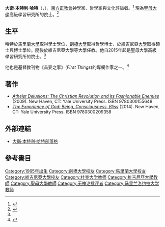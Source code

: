 '''大衛·本特利·哈特'''（{{lang-en|David Bentley Hart}}，{{bd|1965年||||catIdx=Hart, David Bentley}}），[[東方正教會|東方正教會]]神學家、哲學家與文化評論者。<ref>{{Cite web|url=http://davidbhart.blogspot.com/|title=The David B. Hart Appreciation Blog|accessdate=2019-05-19|language=en|archive-date=2021-02-24|archive-url=https://web.archive.org/web/20210224060709/http://davidbhart.blogspot.com/|dead-url=no}}</ref> 現為[[聖母大學|聖母大學]]高級學習研究所的院士。<ref name=":0">{{Cite web|url=https://ndias.nd.edu/fellows/hart-david-bentley/|title=David Bentley - Hart // Institute for Advanced Study // University of Notre Dame|accessdate=2019-05-19|last=Dame|first=Marketing Communications: Web // University of Notre|work=Institute for Advanced Study|language=en|archive-date=2016-08-06|archive-url=https://web.archive.org/web/20160806074812/http://ndias.nd.edu/fellowships/fellows/2015-2016-class/david-bentley-hart/|dead-url=no}}</ref>

==生平==
哈特於[[馬里蘭大學|馬里蘭大學]]取得學士學位，[[劍橋大學|劍橋大學]]取得哲學博士，於[[維吉尼亞大學|維吉尼亞大學]]取得碩士與博士學位。隨後於維吉尼亞大學等大學任教。他自2015年起是聖母大學高級學習研究所的院士。<ref name=":0" />

他也是基督教刊物《首要之事》(''First Things'')的專欄作家之一。<ref>{{Cite web|url=https://www.firstthings.com/featured-author|title=Featured Authors|accessdate=2019-05-19|work=First Things|language=en|archive-date=2020-12-12|archive-url=https://web.archive.org/web/20201212202844/https://www.firstthings.com/featured-author|dead-url=no}}</ref>

== 著作 ==

* ''[https://books.google.co.uk/books?id=UK5PsFYBXFUC&dq=Atheist+Delusions+hart&source=gbs_navlinks_s Atheist Delusions: The Christian Revolution and Its Fashionable Enemies] {{Wayback|url=https://books.google.co.uk/books?id=UK5PsFYBXFUC&dq=Atheist+Delusions+hart&source=gbs_navlinks_s |date=20200203234819 }}'' (2009). New Haven, CT: Yale University Press. ISBN 9780300155648
* [https://books.google.co.uk/books?id=aD6MoAEACAAJ&dq=The+Experience+of+God:+Being,+Consciousness,+Bliss&hl=en&sa=X&ved=0ahUKEwj4gdWplqjiAhXCShUIHZ6KCdgQ6AEIKDAA ''The Experience of God: Being, Consciousness, Bliss''] {{Wayback|url=https://books.google.co.uk/books?id=aD6MoAEACAAJ&dq=The+Experience+of+God:+Being,+Consciousness,+Bliss&hl=en&sa=X&ved=0ahUKEwj4gdWplqjiAhXCShUIHZ6KCdgQ6AEIKDAA |date=20200203234824 }} (2014). New Haven, CT: Yale University Press. ISBN 9780300209358

==外部連結==
* [http://davidbhart.blogspot.com/ 大衛·本特利·哈特部落格] {{Wayback|url=http://davidbhart.blogspot.com/ |date=20210224060709 }}

==參考書目==
{{Reflist}}
{{Authority control}}
{{DEFAULTSORT:Hart, David Bentley}}
[[Category:1965年出生|Category:1965年出生]]
[[Category:劍橋大學校友|Category:劍橋大學校友]]
[[Category:馬里蘭大學校友|Category:馬里蘭大學校友]]
[[Category:維吉尼亞大學校友|Category:維吉尼亞大學校友]]
[[Category:杜克大学教师|Category:杜克大学教师]]
[[Category:維吉尼亞大學教師|Category:維吉尼亞大學教師]]
[[Category:聖母大學教師|Category:聖母大學教師]]
[[Category:无神论批评者|Category:无神论批评者]]
[[Category:马里兰洛约拉大学教师|Category:马里兰洛约拉大学教师]]